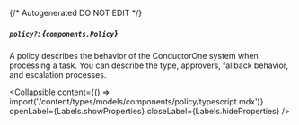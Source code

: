 {/* Autogenerated DO NOT EDIT  */}

##### `policy?`: *{`components.Policy`}*
A policy describes the behavior of the ConductorOne system when processing a task. You can describe the type, approvers, fallback behavior, and escalation processes.

<Collapsible content={() => import('/content/types/models/components/policy/typescript.mdx')} openLabel={Labels.showProperties} closeLabel={Labels.hideProperties} />



